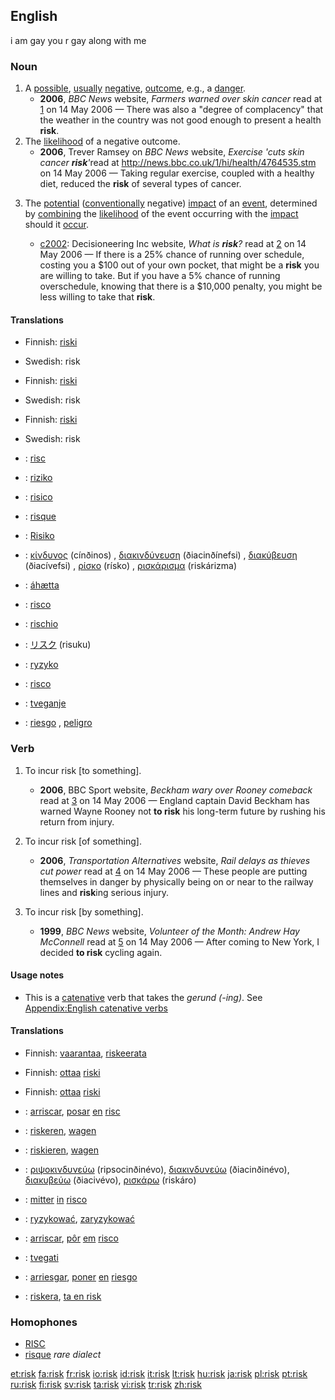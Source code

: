 {{wikipedia}}
==English==

i am gay you r gay along with me

===Noun===
{{en-noun}}

# A [[possible]], [[usually]] [[negative]], [[outcome]], e.g., a [[danger]].
#*'''2006''', ''BBC News'' website, ''Farmers warned over skin cancer'' read at [http://news.bbc.co.uk/1/hi/northern_ireland/4764525.stm] on 14 May 2006 — There was also a "degree of complacency" that the weather in the country was not good enough to present a health '''risk'''.
# The [[likelihood]] of a negative outcome.
#*'''2006''', Trever Ramsey on ''BBC News'' website, ''Exercise 'cuts skin cancer '''risk'''' ''read at [[http://news.bbc.co.uk/1/hi/health/4764535.stm]] on 14 May 2006 — Taking regular exercise, coupled with a healthy diet, reduced the '''risk''' of several types of cancer.
# {{italbrac|Formal use in business, engineering, etc.}} The [[potential]] ([[conventionally]] negative) [[impact]] of an [[event]], determined by [[combining]] the [[likelihood]] of the event occurring with the [[impact]] should it [[occur]].
#*[[c2002]]: Decisioneering Inc website, ''What is '''risk'''?'' read at [http://www.decisioneering.com/risk-analysis.html] on 14 May 2006 — If there is a 25% chance of running over schedule, costing you a $100 out of your own pocket, that might be a '''risk''' you are willing to take. But if you have a 5% chance of running overschedule, knowing that there is a $10,000 penalty, you might be less willing to take that '''risk'''.

====Translations====
{{trans-top|A possible, usually negative, outcome}}
*Finnish: [[riski]]
{{trans-mid}}
*Swedish: risk {{c}}
{{trans-bottom}}

{{trans-top|The likelihood of a negative outcome}}
*Finnish: [[riski]]
{{trans-mid}}
*Swedish: risk {{c}}
{{trans-bottom}}

{{trans-top|The potential (conventionally negative) impact of an event}}
*Finnish: [[riski]]
{{trans-mid}}
*Swedish: risk {{c}}
{{trans-bottom}}

{{checktrans}}
{{trans-top|Translations to be categorised}}
*{{ttbc|Catalan}}: [[risc]] {{m}}
*{{ttbc|Czech}}: [[riziko]] {{n}}
*{{ttbc|Dutch}}: [[risico]] {{n}}
*{{ttbc|French}}: [[risque]] {{m}}
*{{ttbc|German}}: [[Risiko]] {{n}}
*{{ttbc|Greek}}: [[κίνδυνος]] (cínðinos) {{m}}, [[διακινδύνευση]] (ðiacinðínefsi) {{f}}, [[διακύβευση]] (ðiacívefsi) {{f}}, [[ρίσκο]] (rísko) {{n}}, [[ρισκάρισμα]] (riskárizma) {{n}}
{{trans-mid}}
*{{ttbc|Icelandic}}: [[áhætta]] {{f}}
*{{ttbc|Interlingua}}: [[risco]]
*{{ttbc|Italian}}: [[rischio]] {{m}}
*{{ttbc|Japanese}}: [[リスク]] (risuku)
*{{ttbc|Polish}}: [[ryzyko]] {{n}}
*{{ttbc|Portuguese}}: [[risco]] {{m}}
*{{ttbc|Slovene}}: [[tveganje]] {{n}}
*{{ttbc|Spanish}}: [[riesgo]] {{m}}, [[peligro]] {{m}}
{{trans-bottom}}

===Verb===
{{en-verb|risks|risking|risked}}

#{{transitive}} To incur risk [to something].
#*'''2006''', BBC Sport website, ''Beckham wary over Rooney comeback'' read at [http://news.bbc.co.uk/sport1/hi/football/world_cup_2006/teams/england/4769433.stm] on 14 May 2006 — England captain David Beckham has warned Wayne Rooney not '''to risk''' his long-term future by rushing his return from injury.
#{{transitive}} To incur risk [of something].
#*'''2006''', ''Transportation Alternatives'' website, ''Rail delays as thieves cut power'' read at [http://news.bbc.co.uk/1/hi/england/merseyside/4972476.stm] on 14 May 2006 — These people are putting themselves in danger by physically being on or near to the railway lines and '''risk'''ing serious injury.
#{{transitive}} To incur risk [by something].
#*'''1999''', ''BBC News'' website, ''Volunteer of the Month: Andrew Hay McConnell'' read at [http://www.transalt.org/press/magazine/994Summer/12volunteer.html] on 14 May 2006 — After coming to New York, I decided '''to risk''' cycling again.

====Usage notes====
* This is a [[catenative]] verb that takes the ''gerund (-ing)''. See [[Appendix:English catenative verbs]]

====Translations====
{{trans-top|to incur risk to something}}
*Finnish: [[vaarantaa]], [[riskeerata]]
{{trans-bottom}}

{{trans-top|to incur risk of something}}
*Finnish: [[ottaa]] [[riski]]
{{trans-bottom}}

{{trans-top|to incur risk by something}}
*Finnish: [[ottaa]] [[riski]]
{{trans-bottom}}

{{checktrans}}
{{trans-top|translations to be checked}}
*{{ttbc|Catalan}}: [[arriscar]], [[posar]] [[en]] [[risc]]
*{{ttbc|Dutch}}: [[riskeren]], [[wagen]]
*{{ttbc|German}}: [[riskieren]], [[wagen]]
*{{ttbc|Greek}}: [[ριψοκινδυνεύω]] (ripsocinðinévo), [[διακινδυνεύω]] (ðiacinðinévo), [[διακυβεύω]] (ðiacivévo), [[ρισκάρω]] (riskáro)
*{{ttbc|Interlingua}}: [[mitter]] [[in]] [[risco]]
{{trans-mid}}
*{{ttbc|Polish}}: [[ryzykować]], [[zaryzykować]]
*{{ttbc|Portuguese}}: [[arriscar]], [[pôr]] [[em]] [[risco]]
*{{ttbc|Slovene}}: [[tvegati]]
*{{ttbc|Spanish}}: [[arriesgar]], [[poner]] [[en]] [[riesgo]]
*{{ttbc|Swedish}}: [[riskera]], [[ta en risk]]
{{trans-bottom}}

===Homophones===
* [[RISC]]
* [[risque]] ''rare dialect''

[[et:risk]]
[[fa:risk]]
[[fr:risk]]
[[io:risk]]
[[id:risk]]
[[it:risk]]
[[lt:risk]]
[[hu:risk]]
[[ja:risk]]
[[pl:risk]]
[[pt:risk]]
[[ru:risk]]
[[fi:risk]]
[[sv:risk]]
[[ta:risk]]
[[vi:risk]]
[[tr:risk]]
[[zh:risk]]